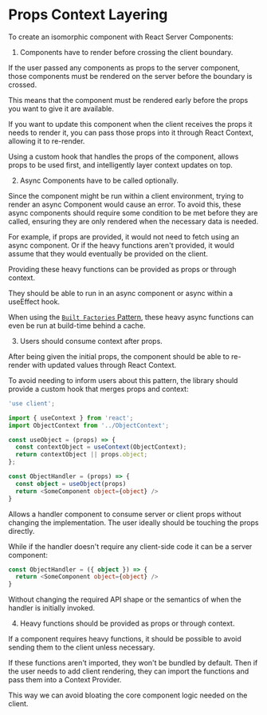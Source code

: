 # Props Context Layering

To create an isomorphic component with React Server Components:

1. Components have to render before crossing the client boundary.

If the user passed any components as props to the server component, those components must be rendered on the server before the boundary is crossed.

This means that the component must be rendered early before the props you want to give it are available.

If you want to update this component when the client receives the props it needs to render it, you can pass those props into it through React Context, allowing it to re-render.

Using a custom hook that handles the props of the component, allows props to be used first, and intelligently layer context updates on top.

2. Async Components have to be called optionally.

Since the component might be run within a client environment, trying to render an async Component would cause an error. To avoid this, these async components should require some condition to be met before they are called, ensuring they are only rendered when the necessary data is needed.

For example, if props are provided, it would not need to fetch using an async component. Or if the heavy functions aren't provided, it would assume that they would eventually be provided on the client.

Providing these heavy functions can be provided as props or through context.

They should be able to run in an async component or async within a useEffect hook.

When using the [`Built Factories` Pattern](../built-factories/page.mdx), these heavy async functions can even be run at build-time behind a cache.

3. Users should consume context after props.

After being given the initial props, the component should be able to re-render with updated values through React Context.

To avoid needing to inform users about this pattern, the library should provide a custom hook that merges props and context:

```ts
'use client';

import { useContext } from 'react';
import ObjectContext from '../ObjectContext';

const useObject = (props) => {
  const contextObject = useContext(ObjectContext);
  return contextObject || props.object;
};

const ObjectHandler = (props) => {
  const object = useObject(props)
  return <SomeComponent object={object} />
}
```

Allows a handler component to consume server or client props without changing the implementation. The user ideally should be touching the props directly.

While if the handler doesn't require any client-side code it can be a server component:

```ts
const ObjectHandler = ({ object }) => {
  return <SomeComponent object={object} />
}
```

Without changing the required API shape or the semantics of when the handler is initially invoked.

4. Heavy functions should be provided as props or through context.

If a component requires heavy functions, it should be possible to avoid sending them to the client unless necessary.

If these functions aren't imported, they won't be bundled by default. Then if the user needs to add client rendering, they can import the functions and pass them into a Context Provider.

This way we can avoid bloating the core component logic needed on the client.
